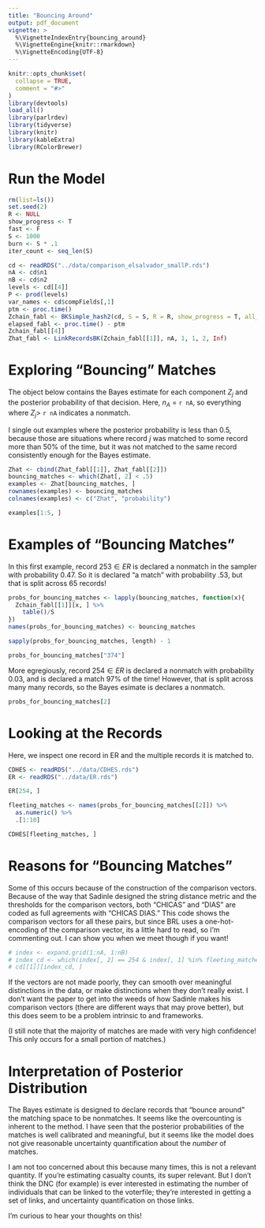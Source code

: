 ```yaml
---
title: "Bouncing Around"
output: pdf_document
vignette: >
  %\VignetteIndexEntry{bouncing_around}
  %\VignetteEngine{knitr::rmarkdown}
  %\VignetteEncoding{UTF-8}
---
```


```r
knitr::opts_chunk$set(
  collapse = TRUE,
  comment = "#>"
)
library(devtools)
load_all()
library(parlrdev)
library(tidyverse)
library(knitr)
library(kableExtra)
library(RColorBrewer)
```

# Run the Model

```r
rm(list=ls())
set.seed(2)
R <- NULL
show_progress <- T
fast <- F
S <- 1000
burn <- S * .1
iter_count <- seq_len(S)

cd <- readRDS("../data/comparison_elsalvador_smallP.rds")
nA <- cd$n1
nB <- cd$n2
levels <- cd[[4]]
P <- prod(levels) 
var_names <- cd$compFields[,1]
ptm <- proc.time()
Zchain_fabl <- BKSimple_hash2(cd, S = S, R = R, show_progress = T, all_patterns = FALSE)
elapsed_fabl <- proc.time() - ptm
Zchain_fabl[[4]]
Zhat_fabl <- LinkRecordsBK(Zchain_fabl[[1]], nA, 1, 1, 2, Inf)
```

# Exploring "Bouncing" Matches

The object \texttt{Zhat} below contains the Bayes estimate for each component $Z_j$ and the posterior probability of that decision. Here, $n_A$ = `r nA`, so everything where $Z_j >$ `r nA` indicates a nonmatch. 

I single out examples where the posterior probability is less than 0.5, because those are situations where record $j$ was matched to some record more than 50\% of the time, but it was not matched to the same record consistently enough for the Bayes estimate. 

```r
Zhat <- cbind(Zhat_fabl[[1]], Zhat_fabl[[2]])
bouncing_matches <- which(Zhat[, 2] < .5)
examples <- Zhat[bouncing_matches, ]
rownames(examples) <- bouncing_matches
colnames(examples) <- c("Zhat", "probability")

examples[1:5, ]
```

# Examples of "Bouncing Matches"

In this first example, record $253 \in ER$ is declared a nonmatch in the sampler with probability 0.47. So it is declared "a match" with probability .53, but that is split across 65 records!

```r

probs_for_bouncing_matches <- lapply(bouncing_matches, function(x){
  Zchain_fabl[[1]][x, ] %>% 
    table()/S
})
names(probs_for_bouncing_matches) <- bouncing_matches

sapply(probs_for_bouncing_matches, length) - 1

probs_for_bouncing_matches["374"]

```

More egregiously, record $254 \in ER$ is declared a nonmatch with probability 0.03, and is declared a match 97\% of the time! However, that is split across many many records, so the Bayes esimate is declares a nonmatch. 

```r
probs_for_bouncing_matches[2]
```
\clearpage

# Looking at the Records

Here, we inspect one record in ER and the multiple records it is matched to. 

```r
CDHES <- readRDS("../data/CDHES.rds")
ER <- readRDS("../data/ER.rds")

ER[254, ]
```


```r
fleeting_matches <- names(probs_for_bouncing_matches[[2]]) %>% 
  as.numeric() %>% 
  .[1:10]

CDHES[fleeting_matches, ]
```

# Reasons for "Bouncing Matches"

Some of this occurs because of the construction of the comparison vectors. Because of the way that Sadinle designed the string distance metric and the thresholds for the comparison vectors, both "CHICAS" and "DIAS" are coded as full agreements with "CHICAS DIAS."  This code shows the comparison vectors for all these pairs, but since BRL uses a one-hot-encoding of the comparison vector, its a little hard to read, so I'm commenting out. I can show you when we meet though if you want!


```r
# index <- expand.grid(1:nA, 1:nB)
# index_cd <- which(index[, 2] == 254 & index[, 1] %in% fleeting_matches)
# cd[[1]][index_cd, ]
```

If the vectors are not made poorly, they can smooth over meaningful distinctions in the data, or make distinctions when they don't really exist. I don't want the paper to get into the weeds of how Sadinle makes his comparison vectors (there are different ways that may prove better), but this does seem to be a problem intrinsic to \texttt{BRL} and \texttt{fabl} frameworks.

(I still note that the majority of matches are made with very high confidence! This only occurs for a small portion of matches.)

# Interpretation of Posterior Distribution

The Bayes estimate is designed to declare records that "bounce around" the matching space to be nonmatches. It seems like the overcounting is inherent to the method. I have seen that the posterior probabilities of the matches is well calibrated and meaningful, but it seems like the model does not give reasonable uncertainty quantification about the *number* of matches.

I am not too concerned about this because many times, this is not a relevant quantity. If you're estimating casualty counts, its super relevant. But I don't think the DNC (for example) is ever interested in estimating the number of individuals that can be linked to the voterfile; they're interested in getting a set of links, and uncertainty quantification on those links. 

I'm curious to hear your thoughts on this!
